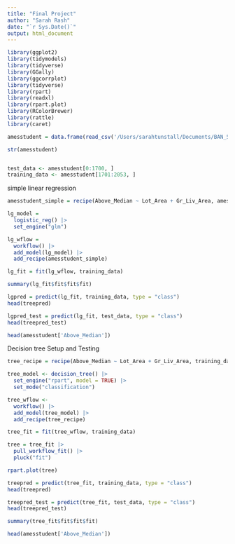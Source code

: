 ```yaml
---
title: "Final Project"
author: "Sarah Rash"
date: "`r Sys.Date()`"
output: html_document
---
```

```r
library(ggplot2)
library(tidymodels)
library(tidyverse)
library(GGally)
library(ggcorrplot)
library(tidyverse)
library(rpart)
library(readxl)
library(rpart.plot)
library(RColorBrewer)
library(rattle)
library(caret)
```

```r
amesstudent = data.frame(read_csv('/Users/sarahtunstall/Documents/BAN_502_PREDICTIVE_ANALYTICS/ames_student-1.csv', col_names = TRUE))

str(amesstudent)


test_data <- amesstudent[0:1700, ]
training_data <- amesstudent[1701:2053, ]


```

simple linear regression
```r
amesstudent_simple = recipe(Above_Median ~ Lot_Area + Gr_Liv_Area, amesstudent)

lg_model = 
  logistic_reg() |>
  set_engine("glm")

lg_wflow = 
  workflow() |>
  add_model(lg_model) |>
  add_recipe(amesstudent_simple)

lg_fit = fit(lg_wflow, training_data)

summary(lg_fit$fit$fit$fit)

lgpred = predict(lg_fit, training_data, type = "class")
head(treepred)

lgpred_test = predict(lg_fit, test_data, type = "class")
head(treepred_test)

head(amesstudent['Above_Median'])

```



Decision tree Setup and Testing

```r
tree_recipe = recipe(Above_Median ~ Lot_Area + Gr_Liv_Area, training_data)

tree_model <- decision_tree() |>
  set_engine("rpart", model = TRUE) |>
  set_mode("classification")

tree_wflow <- 
  workflow() |>
  add_model(tree_model) |>
  add_recipe(tree_recipe)

tree_fit = fit(tree_wflow, training_data)
```


```r
tree = tree_fit |>
  pull_workflow_fit() |>
  pluck("fit")

rpart.plot(tree)
```


```r
treepred = predict(tree_fit, training_data, type = "class")
head(treepred)

treepred_test = predict(tree_fit, test_data, type = "class")
head(treepred_test)

summary(tree_fit$fit$fit$fit)

head(amesstudent['Above_Median'])

```

